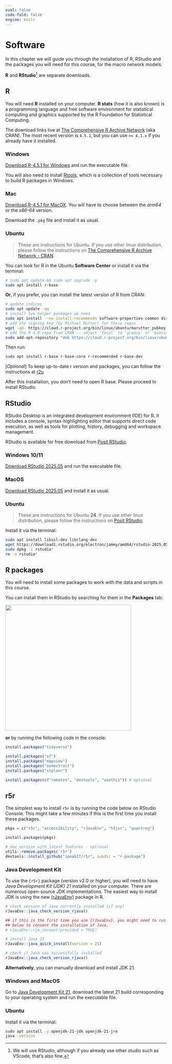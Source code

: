```yaml
---
eval: false
code-fold: false
engine: knitr
---
```


# Software

In this chapter we will guide you through the installation of R, RStudio and the packages you will need for this course, for the macro network models.

**R** and **RStudio**[^1] are separate downloads.

[^1]: We will use RStudio, although if you already use other studio such as VScode, that's also fine.

## R

You will need **R** installed on your computer.
**R stats** (how it is also known) is a programming language and free software environment for statistical computing and graphics supported by the R Foundation for Statistical Computing.

The download links live at [The Comprehensive R Archive Network](https://cran.r-project.org/) (aka CRAN).
The most recent version is `4.5.1`, but you can use `>= 4.1.x` if you already have it installed.

:::: {.panel-tabset .nav-pills}
### Windows

[Download R-4.5.1 for Windows](https://cran.r-project.org/bin/windows/base/R-4.5.1-win.exe) and run the executable file.

::: {.callout-important icon="false"}
You will also need to install [Rtools](https://cran.r-project.org/bin/windows/Rtools/rtools45/rtools.html), which is a collection of tools necessary to build R packages in Windows.
:::

### Mac

[Download R-4.5.1 for MacOX](https://cran.r-project.org/).
You will have to choose between the *arm64* or the *x86-64* version.

Download the `.pkg` file and install it as usual.

### Ubuntu

> These are instructions for Ubuntu.
> If you use other linux distribution, please follow the instructions on [The Comprehensive R Archive Network - CRAN](https://cran.r-project.org/bin/linux/).

You can look for R in the Ubuntu **Software Center** or install it via the terminal:

```bash
# sudo apt update && sudo apt upgrade -y
sudo apt install r-base
```

**Or**, if you prefer, you can install the latest version of R from CRAN:

```bash
# update indices
sudo apt update -qq
# install two helper packages we need
sudo apt install --no-install-recommends software-properties-common dirmngr
# add the signing key (by Michael Rutter) for these repos
wget -qO- https://cloud.r-project.org/bin/linux/ubuntu/marutter_pubkey.asc | sudo tee -a /etc/apt/trusted.gpg.d/cran_ubuntu_key.asc
# add the R 4.0 repo from CRAN -- adjust 'focal' to 'groovy' or 'bionic' as needed
sudo add-apt-repository "deb https://cloud.r-project.org/bin/linux/ubuntu $(lsb_release -cs)-cran40/"
```

Then run:

```bash
sudo apt install r-base r-base-core r-recommended r-base-dev
```

\[*Optional*\] To keep up-to-date r version and packages, you can follow the instructions at [r2u](https://eddelbuettel.github.io/r2u/)
::::

After this installation, you don't need to open R base.
Please proceed to install RStudio.

## RStudio

RStudio Desktop is an integrated development environment (IDE) for R.
It includes a console, syntax-highlighting editor that supports direct code execution, as well as tools for plotting, history, debugging and workspace management.

RStudio is available for free download from [Posit RStudio](https://posit.co/download/rstudio-desktop/).

::: {.panel-tabset .nav-pills}
### Windows 10/11

[Download RStudio 2025.05](https://download1.rstudio.org/electron/windows/RStudio-2025.05.1-513.exe) and run the executable file.

### MacOS

[Download RStudio 2025.05](https://download1.rstudio.org/electron/macos/RStudio-2025.05.1-513.dmg) and install it as usual.

### Ubuntu

> These are instructions for Ubuntu **24**.
> If you use other linux distribution, please follow the instructions on [Posit RStudio](https://posit.co/download/rstudio-desktop/).

Install it via the terminal:

```bash
sudo apt install libssl-dev libclang-dev
wget https://download1.rstudio.org/electron/jammy/amd64/rstudio-2025.05.1-513-amd64.deb
sudo dpkg -i rstudio*
rm -v rstudio*
```
:::

## R packages

You will need to install some packages to work with the data and scripts in this course.

You can install them in RStudio by searching for them in the **Packages** tab:

![](images/clipboard-3443685728.png){width="393"}

**or** by running the following code in the console:

```r
install.packages("tidyverse")

install.packages("sf")
install.packages("mapview")
install.packages("osmextract")
install.packages("stplanr")

install.packages(c("remotes", "devtools", "usethis")) # optional
```

## r5r

The simplest way to install `r5r` is by running the code below on RStudio Console.
This might take a few minutes if this is the first time you install these packages.

```r
pkgs = c("r5r", "accessibility", "rJavaEnv", "h3jsr", "quantreg")

install.packages(pkgs)

# dev version with latest features - optional
utils::remove.packages('r5r')
devtools::install_github("ipeaGIT/r5r", subdir = "r-package")
```

### Java Development Kit

To use the `{r5r}` package (version v2.0 or higher), you will need to have *Java Development Kit (JDK) 21* installed on your computer.
There are numerous open-source JDK implementations.
The easiest way to install JDK is using the new [{rJavaEnv}](https://www.ekotov.pro/rJavaEnv/) package in R.

```r
# check version of Java currently installed (if any) 
rJavaEnv::java_check_version_rjava()

## if this is the first time you use {rJavaEnv}, you might need to run this code
## below to consent the installation of Java.
# rJavaEnv::rje_consent(provided = TRUE)

# install Java 21
rJavaEnv::java_quick_install(version = 21)

# check if Java was successfully installed
rJavaEnv::java_check_version_rjava()
```

**Alternatively**, you can manually download and install JDK 21.

::: {.panel-tabset .nav-pills}
### Windows and MacOS

Go to [Java Development Kit 21](https://jdk.java.net/archive/), download the latest 21 build corresponding to your operating system and run the executable file.

### Ubuntu

Install it via the terminal:

```bash
sudo apt install -y openjdk-21-jdk openjdk-21-jre
java -version
```
:::

<!-- Check if `r5r` is successfully installed and running with no errors: -->

<!-- ```{r} -->
<!-- r5r::r5r_sitrep() -->
<!-- ``` -->
